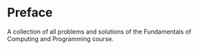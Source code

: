 # Preface {.unnumbered}

A collection of all problems and solutions of the Fundamentals of Computing and Programming course.
